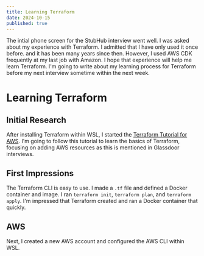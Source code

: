 ```yaml
---
title: Learning Terraform
date: 2024-10-15
published: true
---
```


The intial phone screen for the StubHub interview went well.
I was asked about my experience with Terraform. I admitted that I have only used it once before. and it has been many years since then.
However, I used AWS CDK frequently at my last job with Amazon. I hope that experience will help me learn Terraform.
I'm going to write about my learning process for Terraform before my next interview sometime within the next week.

# Learning Terraform

## Initial Research
After installing Terraform within WSL, I started the [Terraform Tutorial for AWS](https://developer.hashicorp.com/terraform/tutorials/aws-get-started).
I'm going to follow this tutorial to learn the basics of Terraform, focusing on adding AWS resources as this is mentioned in Glassdoor interviews.

## First Impressions
The Terraform CLI is easy to use. I made a `.tf` file and defined a Docker container and image.
I ran `terraform init`, `terraform plan`, and `terraform apply`.
I'm impressed that Terraform created and ran a Docker container that quickly.

## AWS
Next, I created a new AWS account and configured the AWS CLI within WSL.

